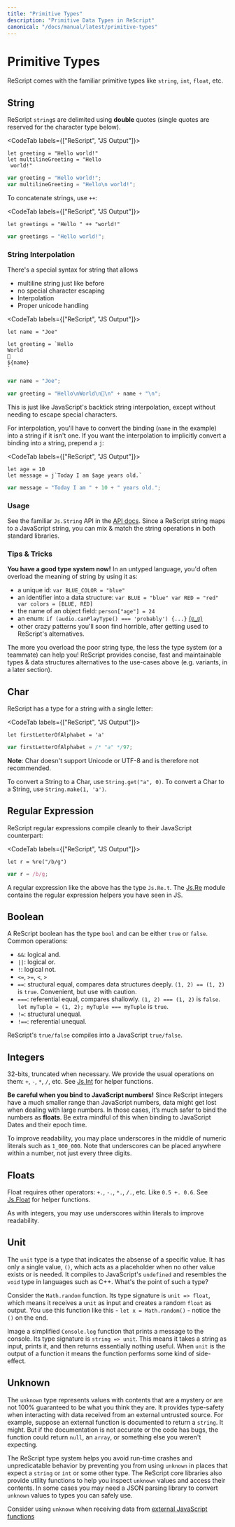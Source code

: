 ```yaml
---
title: "Primitive Types"
description: "Primitive Data Types in ReScript"
canonical: "/docs/manual/latest/primitive-types"
---
```


# Primitive Types

ReScript comes with the familiar primitive types like `string`, `int`, `float`, etc.

<!-- TODO: doc unit -->

## String

ReScript `string`s are delimited using **double** quotes (single quotes are reserved for the character type below).

<CodeTab labels={["ReScript", "JS Output"]}>

```res example
let greeting = "Hello world!"
let multilineGreeting = "Hello
 world!"
```
```js
var greeting = "Hello world!";
var multilineGreeting = "Hello\n world!";
```

</CodeTab>

To concatenate strings, use `++`:

<CodeTab labels={["ReScript", "JS Output"]}>

```res example
let greetings = "Hello " ++ "world!"
```
```js
var greetings = "Hello world!";
```

</CodeTab>

### String Interpolation

There's a special syntax for string that allows

- multiline string just like before
- no special character escaping
- Interpolation
- Proper unicode handling

<CodeTab labels={["ReScript", "JS Output"]}>

```res example
let name = "Joe"

let greeting = `Hello
World
👋
${name}
`
```
```js
var name = "Joe";

var greeting = "Hello\nWorld\n👋\n" + name + "\n";
```

</CodeTab>

This is just like JavaScript's backtick string interpolation, except without needing to escape special characters.

For interpolation, you'll have to convert the binding (`name` in the example) into a string if it isn't one. If you want the interpolation to implicitly convert a binding into a string, prepend a `j`:

<CodeTab labels={["ReScript", "JS Output"]}>

```res example
let age = 10
let message = j`Today I am $age years old.`
```
```js
var message = "Today I am " + 10 + " years old.";
```

</CodeTab>

### Usage

See the familiar `Js.String` API in the [API docs](api/js/string). Since a ReScript string maps to a JavaScript string, you can mix & match the string operations in both standard libraries.

### Tips & Tricks

**You have a good type system now!** In an untyped language, you'd often overload the meaning of string by using it as:

- a unique id: `var BLUE_COLOR = "blue"`
- an identifier into a data structure: `var BLUE = "blue" var RED = "red" var colors = [BLUE, RED]`
- the name of an object field: `person["age"] = 24`
- an enum: `if (audio.canPlayType() === 'probably') {...}` [(ಠ_ಠ)](https://developer.mozilla.org/en-US/docs/Web/API/HTMLMediaElement/canPlayType#Return_value)
- other crazy patterns you'll soon find horrible, after getting used to ReScript's alternatives.

The more you overload the poor string type, the less the type system (or a teammate) can help you! ReScript provides concise, fast and maintainable types & data structures alternatives to the use-cases above (e.g. variants, in a later section).

## Char

ReScript has a type for a string with a single letter:

<CodeTab labels={["ReScript", "JS Output"]}>

```res example
let firstLetterOfAlphabet = 'a'
```
```js
var firstLetterOfAlphabet = /* "a" */97;
```

</CodeTab>

**Note**: Char doesn't support Unicode or UTF-8 and is therefore not recommended.

To convert a String to a Char, use `String.get("a", 0)`. To convert a Char to a String, use `String.make(1, 'a')`.

## Regular Expression

ReScript regular expressions compile cleanly to their JavaScript counterpart:

<CodeTab labels={["ReScript", "JS Output"]}>

```res example
let r = %re("/b/g")
```
```js
var r = /b/g;
```

</CodeTab>

A regular expression like the above has the type `Js.Re.t`. The [Js.Re](api/js/re) module contains the regular expression helpers you have seen in JS.

## Boolean

A ReScript boolean has the type `bool` and can be either `true` or `false`. Common operations:

- `&&`: logical and.
- `||`: logical or.
- `!`: logical not.
- `<=`, `>=`, `<`, `>`
- `==`: structural equal, compares data structures deeply. `(1, 2) == (1, 2)` is `true`. Convenient, but use with caution.
- `===`: referential equal, compares shallowly. `(1, 2) === (1, 2)` is `false`. `let myTuple = (1, 2); myTuple === myTuple` is `true`.
- `!=`: structural unequal.
- `!==`: referential unequal.

ReScript's `true/false` compiles into a JavaScript `true/false`.

## Integers

32-bits, truncated when necessary. We provide the usual operations on them: `+`, `-`, `*`, `/`, etc. See [Js.Int](api/js/int) for helper functions.

**Be careful when you bind to JavaScript numbers!** Since ReScript integers have a much smaller range than JavaScript numbers, data might get lost when dealing with large numbers. In those cases, it’s much safer to bind the numbers as **floats**. Be extra mindful of this when binding to JavaScript Dates and their epoch time.

To improve readability, you may place underscores in the middle of numeric literals such as `1_000_000`. Note that underscores can be placed anywhere within a number, not just every three digits.

## Floats

Float requires other operators: `+.`, `-.`, `*.`, `/.`, etc. Like `0.5 +. 0.6`. See [Js.Float](api/js/float) for helper functions.

As with integers, you may use underscores within literals to improve readability.

## Unit

The `unit` type is a type that indicates the absense of a specific value. It has only a single value, `()`, which acts as a placeholder when no other value exists or is needed. It compiles to JavaScript's `undefined` and resembles the `void` type in languages such as C++. What's the point of such a type?

Consider the `Math.random` function. Its type signature is `unit => float`, which means it receives a `unit` as input and creates a random `float` as output. You use this function like this - `let x = Math.random()` - notice the `()` on the end.

Image a simplified `Console.log` function that prints a message to the console. Its type signature is `string => unit`. This means it takes a string as input, prints it, and then returns essentially nothing useful. When `unit` is the output of a function it means the function performs some kind of side-effect. 

## Unknown

The `unknown` type represents values with contents that are a mystery or are not 100% guaranteed to be what you think they are. It provides type-safety when interacting with data received from an external untrusted source. For example, suppose an external function is documented to return a `string`. It might. But if the documentation is not accurate or the code has bugs, the function could return `null`, an `array`, or something else you weren't expecting.

The ReScript type system helps you avoid run-time crashes and unpredicatable behavior by preventing you from using `unknown` in places that expect a `string` or `int` or some other type. The ReScript core libraries also provide utility functions to help you inspect `unknown` values and access their contents. In some cases you may need a JSON parsing library to convert `unknown` values to types you can safely use.   

Consider using `unknown` when receiving data from [external JavaScript functions](/docs/manual/latest/bind-to-js-function)